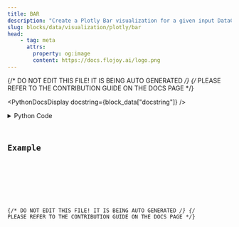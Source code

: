 ```yaml
---
title: BAR
description: "Create a Plotly Bar visualization for a given input DataContainer."
slug: blocks/data/visualization/plotly/bar
head:
    - tag: meta
      attrs:
        property: og:image
        content: https://docs.flojoy.ai/logo.png
---
```


{/* DO NOT EDIT THIS FILE! IT IS BEING AUTO GENERATED */}
{/* PLEASE REFER TO THE CONTRIBUTION GUIDE ON THE DOCS PAGE */}


<PythonDocsDisplay docstring={block_data["docstring"]} />
<details>
<summary>Python Code</summary>



<Code code={pythonCode} lang="py" wrap theme="dracula" />

[Find this Flojoy Block on GitHub](https://github.com/flojoy-ai/blocks/blob/main/blocks/DATA/VISUALIZATION/PLOTLY/BAR/BAR.py)

</details>

## Example


<GetHelpWidget />


<AppDisplay app={app} blockName="BAR" client:visible />


<Example />

{/* DO NOT EDIT THIS FILE! IT IS BEING AUTO GENERATED */}
{/* PLEASE REFER TO THE CONTRIBUTION GUIDE ON THE DOCS PAGE */}
